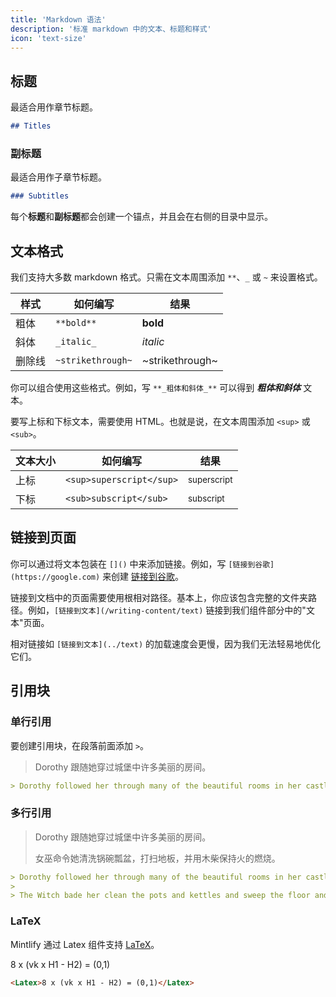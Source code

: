 ```yaml
---
title: 'Markdown 语法'
description: '标准 markdown 中的文本、标题和样式'
icon: 'text-size'
---
```


## 标题

最适合用作章节标题。

```md
## Titles
```

### 副标题

最适合用作子章节标题。

```md
### Subtitles
```

<Tip>

每个**标题**和**副标题**都会创建一个锚点，并且会在右侧的目录中显示。

</Tip>

## 文本格式

我们支持大多数 markdown 格式。只需在文本周围添加 `**`、`_` 或 `~` 来设置格式。

| 样式 | 如何编写 | 结果 |
| ------------- | ----------------- | --------------- |
| 粗体 | `**bold**` | **bold** |
| 斜体 | `_italic_` | _italic_ |
| 删除线 | `~strikethrough~` | ~strikethrough~ |

你可以组合使用这些格式。例如，写 `**_粗体和斜体_**` 可以得到 **_粗体和斜体_** 文本。

要写上标和下标文本，需要使用 HTML。也就是说，在文本周围添加 `<sup>` 或 `<sub>`。

| 文本大小 | 如何编写 | 结果 |
| ----------- | ------------------------ | ---------------------- |
| 上标 | `<sup>superscript</sup>` | <sup>superscript</sup> |
| 下标 | `<sub>subscript</sub>` | <sub>subscript</sub> |

## 链接到页面

你可以通过将文本包装在 `[]()` 中来添加链接。例如，写 `[链接到谷歌](https://google.com)` 来创建 [链接到谷歌](https://google.com)。

链接到文档中的页面需要使用根相对路径。基本上，你应该包含完整的文件夹路径。例如，`[链接到文本](/writing-content/text)` 链接到我们组件部分中的"文本"页面。

相对链接如 `[链接到文本](../text)` 的加载速度会更慢，因为我们无法轻易地优化它们。

## 引用块

### 单行引用

要创建引用块，在段落前面添加 `>`。

> Dorothy 跟随她穿过城堡中许多美丽的房间。

```md
> Dorothy followed her through many of the beautiful rooms in her castle.
```

### 多行引用

> Dorothy 跟随她穿过城堡中许多美丽的房间。
>
> 女巫命令她清洗锅碗瓢盆，打扫地板，并用木柴保持火的燃烧。

```md
> Dorothy followed her through many of the beautiful rooms in her castle.
>
> The Witch bade her clean the pots and kettles and sweep the floor and keep the fire fed with wood.
```

### LaTeX

Mintlify 通过 Latex 组件支持 [LaTeX](https://www.latex-project.org)。

<Latex>8 x (vk x H1 - H2) = (0,1)</Latex>

```md
<Latex>8 x (vk x H1 - H2) = (0,1)</Latex>
```